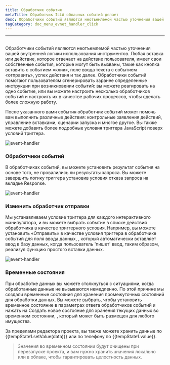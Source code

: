 ```yaml
---
title: Обработчик события
metaTitle: Обработчик ILLA облачных событий делает
desc: Обработчики событий являются неотъемлемой частью уточнения вашей внутренней логики использования инструментов
tagCategory: doc_menu_evnet_handler_click
---
```


* * *

## <Heading hidden>Обработчик событий</Heading>

Обработчики событий являются неотъемлемой частью уточнения вашей внутренней логики использования инструментов. Любая вставка или действие, которое отвечает на действие пользователя, имеет свои собственные события, которые могут быть вызваны, такие как кнопка вставить с событием «клик», поле ввода текста с событием «отправить», успех действия и так далее. Обработчики событий помогают пользователям сгенерировать заранее определенные инструкции при возникновении событий: вы можете реагировать на одно событие, или вы можете настроить несколько обработчиков событий и настроить их в качестве рабочих процессов, чтобы сделать более сложную работу.

После указанного вами события обработчик событий может помочь вам выполнить различные действия: контрольные заявления действий, управление вставками, сценарии запуска и многое другое. Вы также можете добавить более подробные условия триггера JavaScript поверх условий триггера.

<img alt="event-handler" src='https://cdn.illacloud.com/official-website/img/official-site/event-handler-01.png' />

### Обработчики событий

В обработчиках событий, вы можете установить результат события на основе того, не провалились ли результаты запроса. Вы можете завершить логику триггера установив условия отказа запроса на вкладке Response.

<img alt="event-handler" src='https://cdn.illacloud.com/official-website/img/official-site/event-handler-02.png' />

### Изменить обработчик отправки

Мы устанавливаем условие триггера для каждого интерактивного манипулятора, и вы можете выбрать событие в списке действий обработчика в качестве триггерного условия. Например, вы можете установить «Отправить» в качестве условия триггера в обработчике событий для поля ввода данных, , который автоматически вставляет ввод в базу данных, когда пользователь 'пишет' ввод, таким образом, реализуя функцию простого вставки данных.

<img alt="event-handler" src='https://cdn.illacloud.com/official-website/img/official-site/event-handler-03.png' />

### Временные состояния

При обработке данных вы можете столкнуться с ситуациями, когда обработанные данные не вызываются немедленно. По этой причине мы создали временные состояния для хранения промежуточных состояний для обработки данных. Вы можете выбрать, чтобы установить временное состояние в параметрах ответа обработчиков событий и нажать на Создать новое состояние для хранения текущих данных во временном состоянии, , который может быть размещен для любого имущества.

За пределами редактора проекта, вы также можете хранить данные по {{tempState1.setValue(data)}} или по телефону по {{tempState1.value}}.

> Значения во временном состоянии будут очищены при перезапуске проекта, и вам нужно хранить значения локально или в облаке, чтобы гарантировать целостность данных.
